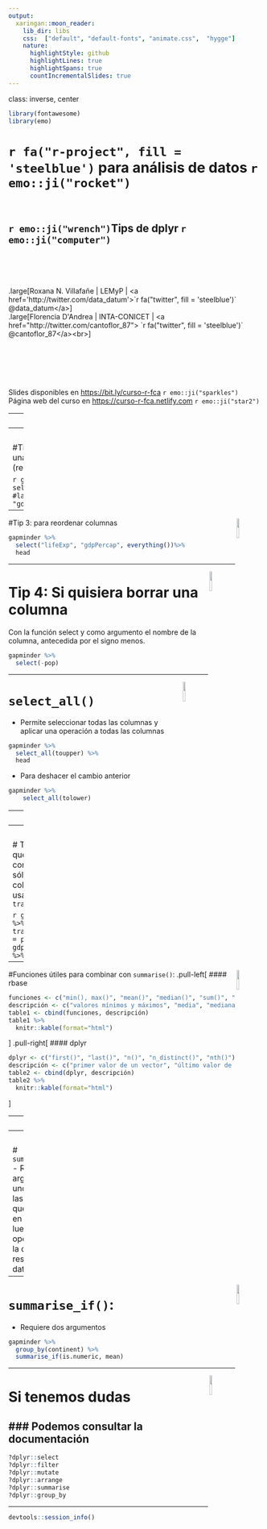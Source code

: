```yaml
---
output:
  xaringan::moon_reader:
    lib_dir: libs
    css:  ["default", "default-fonts", "animate.css",  "hygge"]
    nature:
      highlightStyle: github
      highlightLines: true
      highlightSpans: true
      countIncrementalSlides: true
---
```

class: inverse, center
```r
library(fontawesome)
library(emo)
```

# `r fa("r-project", fill = 'steelblue')`  para análisis de datos `r emo::ji("rocket")`<br> <br> 

## `r emo::ji("wrench")`Tips de dplyr `r emo::ji("computer")` 
<br> <br> <br> 

.large[Roxana N. Villafañe | LEMyP | <a href='http://twitter.com/data_datum'>`r fa("twitter", fill = 'steelblue')` @data_datum</a>] <br> 
.large[Florencia D'Andrea | INTA-CONICET | <a href="http://twitter.com/cantoflor_87"> `r fa("twitter", fill = 'steelblue')` @cantoflor_87</a><br>] 


<br><br><br><br><br> Slides disponibles en <https://bit.ly/curso-r-fca> `r emo::ji("sparkles")`
<br> Página web del curso en <https://curso-r-fca.netlify.com> `r emo::ji("star2")`

---
<img src="C://Users/Roxana/curso-r-analisis-datos/img/hex-dplyr.png" width="10%" align="right" />

#Tip 1: si tenemos que seleccionar las mismas columnas varias veces

```r
library(dplyr) 
library(gapminder) 
cols<-c("country", "lifeExp", "gdpPercap") #selecciono variables
gapminder %>%
  select(!!cols) #selecciono según el vector creado
```
---
<img src="C://Users/Roxana/curso-r-analisis-datos/img/hex-dplyr.png" width="10%" align="right" />

#Tip 2: seleccionar según una expresión regular (regex)

```r
gapminder %>%
  select(matches("gdp"))%>% #la expresión regular es "gdp"
  head
```

---
<img src="C://Users/Roxana/curso-r-analisis-datos/img/hex-dplyr.png" width="10%" align="right" />

#Tip 3: para reordenar columnas

```r
gapminder %>%
  select("lifeExp", "gdpPercap", everything())%>%
  head
```
---

<img src="C://Users/Roxana/curso-r-analisis-datos/img/hex-dplyr.png" width="10%" align="right" />


# Tip 4: Si quisiera borrar una columna

Con la función select y como argumento el nombre de la columna, antecedida por el signo menos. 

```r
gapminder %>%
  select(-pop)
```


---

<img src="C://Users/Roxana/curso-r-analisis-datos/img/hex-dplyr.png" width="10%" align="right" />

# `select_all()`

- Permite seleccionar todas las columnas y aplicar una operación a todas las columnas

```r
gapminder %>%
  select_all(toupper) %>%
  head
```

- Para deshacer el cambio anterior
```r
gapminder %>%
    select_all(tolower)
```

---
<img src="C://Users/Roxana/curso-r-analisis-datos/img/hex-dplyr.png" width="10%" align="right" />

# Tip 5: usar `between()` para especificar rangos
- También podemos hacerlo combinando con between():
```r
gapminder %>%
  select (country, lifeExp, year) %>%
  filter(between(lifeExp, 60, 85)) %>%
  head
```

---
<img src="C://Users/Roxana/curso-r-analisis-datos/img/hex-dplyr.png" width="10%" align="right" />

# Tip 6: Si queremos conservar sólo la nueva columna; usamos `transmute()`

```r
gapminder %>%
  transmute(gdp = pop * gdpPercap) %>%
  head
```

---

<img src="C://Users/Roxana/curso-r-analisis-datos/img/hex-dplyr.png" width="10%" align="right" />

#Funciones útiles para combinar con `summarise()`:
.pull-left[
#### rbase
```r
funciones <- c("min(), max()", "mean()", "median()", "sum()", "var(), sd()")
descripción <- c("valores mínimos y máximos", "media", "mediana", "suma de los valores", "varianza y desviación típica")
table1 <- cbind(funciones, descripción)
table1 %>%
  knitr::kable(format="html")
```
]
.pull-right[
#### dplyr
```r
dplyr <- c("first()", "last()", "n()", "n_distinct()", "nth()")
descripción <- c("primer valor de un vector", "último valor de un vector", "el numero de valores en un vector", "número de valores distintos en un vector", "extraer el valor que ocupa la posición n en un vector")
table2 <- cbind(dplyr, descripción)
table2 %>%
  knitr::kable(format="html")
```
]

---
<img src="C://Users/Roxana/curso-r-analisis-datos/img/hex-dplyr.png" width="10%" align="right" />


# `summarise_all()`
- Requiere una función que se aplicará a todas las columnas
```r
iris %>%
  group_by(Species) %>%
  summarise_all(mean)%>%
  head
```

---
<img src="C://Users/Roxana/curso-r-analisis-datos/img/hex-dplyr.png" width="10%" align="right" />

# `summarise_at()`
- Requiere dos argumentos, uno indicando las columnas que se tendrán en cuenta, y luego la operación con la que se resumirán los datos.  
```r
iris %>%
  group_by(Species) %>%
  summarise_at(vars(contains("Sepal")), mean) 
#resumo variables que contengan #Sepal
```

---
<img src="C://Users/Roxana/curso-r-analisis-datos/img/hex-dplyr.png" width="10%" align="right" />

# `summarise_if()`:
- Requiere dos argumentos 
```r
gapminder %>%
  group_by(continent) %>%
  summarise_if(is.numeric, mean)
```


---

<img src="C://Users/Roxana/curso-r-analisis-datos/img/hex-dplyr.png" width="10%" align="right" />

# Si tenemos dudas 
### Podemos consultar la documentación
--
```r
?dplyr::select
?dplyr::filter
?dplyr::mutate
?dplyr::arrange
?dplyr::summarise
?dplyr::group_by
```

---


```r
devtools::session_info()
```

